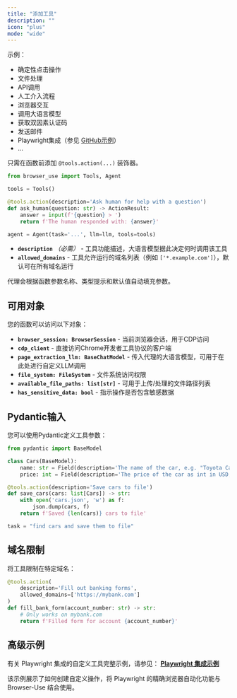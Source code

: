 ```yaml
---
title: "添加工具"
description: ""
icon: "plus"
mode: "wide"
---
```


示例：

- 确定性点击操作
- 文件处理
- API调用
- 人工介入流程
- 浏览器交互
- 调用大语言模型
- 获取双因素认证码
- 发送邮件
- Playwright集成（参见 [GitHub示例](https://github.com/browser-use/browser-use/blob/main/examples/browser/playwright_integration.py)）
- ...

只需在函数前添加 `@tools.action(...)` 装饰器。

```python
from browser_use import Tools, Agent

tools = Tools()

@tools.action(description='Ask human for help with a question')
def ask_human(question: str) -> ActionResult:
    answer = input(f'{question} > ')
    return f'The human responded with: {answer}'
```

```python
agent = Agent(task='...', llm=llm, tools=tools)
```

- **`description`** *（必需）* - 工具功能描述，大语言模型据此决定何时调用该工具
- **`allowed_domains`** - 工具允许运行的域名列表（例如 `['*.example.com']`），默认可在所有域名运行

代理会根据函数参数名称、类型提示和默认值自动填充参数。

## 可用对象

您的函数可以访问以下对象：

- **`browser_session: BrowserSession`** - 当前浏览器会话，用于CDP访问
- **`cdp_client`** - 直接访问Chrome开发者工具协议的客户端
- **`page_extraction_llm: BaseChatModel`** - 传入代理的大语言模型，可用于在此处进行自定义LLM调用
- **`file_system: FileSystem`** - 文件系统访问权限
- **`available_file_paths: list[str]`** - 可用于上传/处理的文件路径列表
- **`has_sensitive_data: bool`** - 指示操作是否包含敏感数据

## Pydantic输入

您可以使用Pydantic定义工具参数：

```python
from pydantic import BaseModel

class Cars(BaseModel):
    name: str = Field(description='The name of the car, e.g. "Toyota Camry"')
    price: int = Field(description='The price of the car as int in USD, e.g. 25000')

@tools.action(description='Save cars to file')
def save_cars(cars: list[Cars]) -> str:
    with open('cars.json', 'w') as f:
        json.dump(cars, f)
    return f'Saved {len(cars)} cars to file'

task = "find cars and save them to file"
```

## 域名限制

将工具限制在特定域名：

```python
@tools.action(
    description='Fill out banking forms',
    allowed_domains=['https://mybank.com']
)
def fill_bank_form(account_number: str) -> str:
    # Only works on mybank.com
    return f'Filled form for account {account_number}'
```

## 高级示例

有关 Playwright 集成的自定义工具完整示例，请参见：
**[Playwright 集成示例](https://github.com/browser-use/browser-use/blob/main/examples/browser/playwright_integration.py)**

该示例展示了如何创建自定义操作，将 Playwright 的精确浏览器自动化功能与 Browser-Use 结合使用。